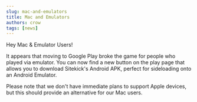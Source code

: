 ```yaml
---
slug: mac-and-emulators
title: Mac and Emulators
authors: crow
tags: [news]
---
```


Hey Mac & Emulator Users!

It appears that moving to Google Play broke the game for people who played via emulator. <!-- truncate -->You can now find a new button on the play page that allows you to download Sitekick's Android APK, perfect for sideloading onto an Android Emulator.

Please note that we don't have immediate plans to support Apple devices, but this should provide an alternative for our Mac users.